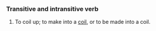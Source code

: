 ===Transitive and intransitive verb===
#To coil up; to make into a [[coil]], or to be made into a coil.